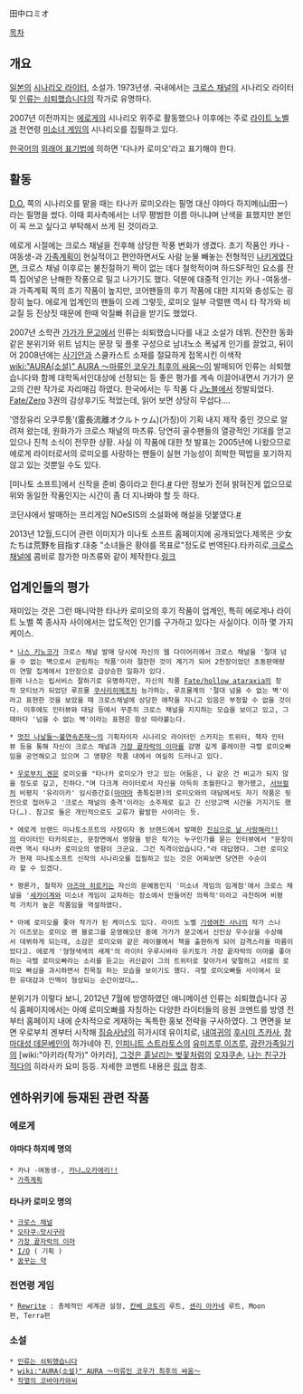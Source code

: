 田中ロミオ

[[목차]]
== 개요 ==
[[일본]]의 [[시나리오 라이터]], 소설가. 1973년생. 국내에서는 [[크로스 채널]]의 시나리오 라이터 및 [[인류는 쇠퇴했습니다]]의 작가로 유명하다.

2007년 이전까지는 [[에로게]]의 시나리오 위주로 활동했으나 이후에는 주로 [[라이트 노벨]]과 전연령 [[미소녀 게임]]의 시나리오를 집필하고 있다.

[[한국어]]의 [[외래어 표기법]]에 의하면 '다나카 로미오'라고 표기해야 한다.

== 활동 ==
[[D.O.#s-2|D.O.]] 쪽의 시나리오를 맡을 때는 타나카 로미오라는 필명 대신 야마다 하지메(山田一)라는 필명을 썼다. 이때 회사측에서는 너무 평범한 이름 아니냐며 난색을 표했지만 본인이 꼭 쓰고 싶다고 부탁해서 쓰게 된 것이라고.

에로게 시절에는 크로스 채널을 전후해 상당한 작풍 변화가 생겼다. 초기 작품인 카나 -여동생-과 [[가족계획]]이 현실적이고 편안하면서도 사람 눈물 빼놓는 전형적인 [[나키게]]였다면, 크로스 채널 이후로는 불친절하기 짝이 없는 데다 철학적이며 하드SF적인 요소를 잔뜩 집어넣은 난해한 작풍으로 밀고 나가기도 했다. 덕분에 대중적 인기는 카나 -여동생-과 가족계획 쪽의 초기 작품이 높지만, 코어팬들의 후기 작품에 대한 지지와 충성도는 굉장히 높다. 에로게 업계인의 팬들이 으레 그렇듯, 로미오 일부 극렬팬 역시 타 작가와 비교질 등 진상짓 때문에 한때 악질빠 취급을 받기도 했었다.

2007년 소학관 [[가가가 문고]]에서 인류는 쇠퇴했습니다를 내고 소설가 데뷔. 잔잔한 동화 같은 분위기와 위트 넘치는 문장 및 플롯 구성으로 남녀노소 폭넓게 인기를 끌었고, 뒤이어 2008년에는 [[사기안]]과 스쿨카스트 소재를 절묘하게 접목시킨 이색작 [[wiki:"AURA(소설)" AURA ～마류인 코우가 최후의 싸움～]]이 발매되어 인류는 쇠퇴했습니다와 함께 대학독서인대상에 선정되는 등 좋은 평가를 계속 이끌어내면서 가가가 문고의 간판 작가로 자리매김 하였다. 한국에서는 두 작품 다 [[J노블]]에서 정발되었다. [[Fate/Zero]] 3권의 감상후기도 적었는데, 읽어 보면 상당히 무섭다….

'영장유리 오쿠루툼'(霊長流離オクルトゥム)(가칭)이 기획 내지 제작 중인 것으로 알려져 왔는데, 원화가가 크로스 채널의 마츠류. 당연히 골수팬들의 열광적인 기대를 얻고 있으나 진척 소식이 전무한 상황. 사실 이 작품에 대한 첫 발표는 2005년에 나왔으므로 에로게 라이터로서의 로미오를 사랑하는 팬들이 실현 가능성이 희박한 떡밥을 포기하지 않고 있는 것뿐일 수도 있다. 

[미나토 소프트]에서 신작을 준비 중이라고 한다.[http://www.minatosoft.com/release.php #] 다만 정보가 전혀 밝혀진게 없으므로 위와 동일한 작품인지는 시간이 좀 더 지나봐야 할 듯 하다.

코단샤에서 발매하는 프리게임 NOeSIS의 소설화에 해설을 덧붙였다.[http://sai-zen-sen.jp/works/fictions/noesis/90/01.html #]

2013년 12월,드디어 관련 이미지가 미나토 소프트 홈페이지에 공개되었다.제목은 少女たちは荒野を目指す.대충 "소녀들은 황야를 목표로"정도로 번역된다.타카히로,[[크로스 채널]]에 콤비로 참가한 마츠류와 같이 제작한다.[http://minatosoft.com/kouya/ 링크] 

== 업계인들의 평가 ==
재미있는 것은 그런 매니악한 타나카 로미오의 후기 작품이 업계인, 특히 에로게나 라이트 노벨 쪽 종사자 사이에서는 압도적인 인기를 구가하고 있다는 사실이다. 이하 몇 가지 케이스.

 * [[나스 키노코]]가 크로스 채널 발매 당시에 자신의 웹 다이어리에서 크로스 채널을 '절대 넘을 수 없는 벽으로서 군림하는 작품'이라 절찬한 것이 계기가 되어 2천장이었던 초동판매량이 연말 집계에서 1만장으로 급상승한 일화가 있다.
 원래 나스는 립서비스 잘하기로 유명하지만, 자신의 작품 [[Fate/hollow ataraxia]]의 창작 모티브가 되었던 루프물 [[쿠사리히메]]조차 능가하는, 루프물계의 '절대 넘을 수 없는 벽'이라고 표현한 것을 보았을 때 크로스채널에 상당한 애착을 지니고 있음은 부정할 수 없을 것이다. 이후에도 인터뷰와 대담 등에서 꾸준히 크로스 채널을 지지하는 모습을 보이고 있고, 그때마다 '넘을 수 없는 벽'이라는 표현은 항상 따라붙는다.

 * [[멋진 나날들～불연속존재～]]의 기획자이자 시나리오 라이터인 스카지는 트위터, 책자 인터뷰 등을 통해 자신이 크로스 채널과 [[가장 끝자락의 이마]]를 감명 깊게 플레이한 극렬 로미오빠임을 공언해오고 있으며 그 영향은 작품 내에서 여실히 드러나고 있다.

 * [[우로부치 겐]]은 로미오를 "타나카 로미오가 안고 있는 어둠은, 나 같은 건 비교가 되지 않을 정도로 깊고, 진하다."며 다크계 라이터로서 자신을 아득히 초월한다고 평가했고, [[서브컬처]] 비평지 '유리이카' 임시증간호([[마마마]] 총특집편)의 로미오와의 대담에서도 자기 작품은 뒷전으로 접어두고 '크로스 채널의 충격'이라는 소주제로 길고 긴 신앙고백 시간을 가지기도 했다(…). 참고로 둘은 개인적으로도 교류가 활발한 사이라는 듯.

 * 에로게 브랜드 미나토소프트의 사장이자 동 브랜드에서 발매한 [[진심으로 날 사랑해라!!]]의 라이터인 타카히로는, 문장면에서 영향을 받은 작가는 누구인가를 묻는 인터뷰에서 "문장이라면 역시 타나카 로미오의 영향이 크군요. 그건 직격이었습니다."라 대답했다. 그런 로미오가 현재 미나토소프트 신작의 시나리오를 집필하고 있는 것은 어찌보면 당연한 수순이라 할 수 있겠다.

 * 평론가, 철학자 [[아즈마 히로키]]는 자신의 문예동인지 '미소녀 게임의 임계점'에서 크로스 채널을 '[[세카이계]]와 미소녀 게임이 교차하는 장소에서 만들어진 의욕작'이라고 극찬하며 비평적 가치가 높은 작품임을 역설하였다.

 * 아예 로미오를 좇아 작가가 된 케이스도 있다. 라이트 노벨 [[기생여친 사나]]의 작가 스나기 이즈모는 로미오 팬 블로그를 운영해오던 중에 가가가 문고에서 신인상 우수상을 수상해서 데뷔하게 되는데, 소감은 로미오와 같은 레이블에서 책을 출판하게 되어 감격스러울 따름이었다고. 에로게 '형형색색의 세계'의 라이터 우루시바라 유키토가 가장 끝자락의 이마를 좋아하는 극렬 로미오빠라는 소리를 듣고는 귀신같이 그의 트위터로 찾아가서 맞팔하고 서로의 로미오 빠심을 과시하면서 친목질 하는 모습을 보이기도 했다. 극렬 로미오빠들 사이에서 묘한 유대감과 인맥이 형성되는 순간이었다…. 

분위기가 이렇다 보니, 2012년 7월에 방영하였던 애니메이션 인류는 쇠퇴했습니다 공식 홈페이지에서는 아예 로미오빠를 자칭하는 다양한 라이터들의 응원 코멘트를 방영 전부터 홈페이지 내에 순차적으로 게재하는 독특한 홍보 전략을 구사하였다. 그 면면을 보면 우로부치 겐부터 시작해 [[짐승사냥]]의 히가시데 유이치로, [[내여귀]]의 [[후시미 츠카사]], [[참마대성 데몬베인]]의 하가네야 진, [[인피니트 스트라토스]]의 [[유미즈루 이즈루]], [[광란가족일기]]의 [wiki:"아키라(작가)" 아키라], [[그것은 흩날리는 벚꽃처럼]]의 [[오쟈쿠손]], [[나는 친구가 적다]]의 히라사카 요미 등등. 자세한 코멘트 내용은 [http://web.archive.org/web/20120208044346/http://www.maql.co.jp/special/jintai/support.html 링크] 참조.

== 엔하위키에 등재된 관련 작품 ==
=== 에로게 ===
==== 야마다 하지메 명의 ====
 * 카나 -여동생-, [[카나…오카에리!!]]
 * [[가족계획]]

==== 타나카 로미오 명의 ====
 * [[크로스 채널]]
 * [[오타쿠☆맛시구라]]
 * [[가장 끝자락의 이마]]
 * [[I/O]] ( 기획 )
 * [[꿈꾸는 약]]
=== 전연령 게임 ===
 * [[Rewrite]] : 총체적인 세계관 설정, [[칸베 코토리]] 루트, [[센리 아카네]] 루트, Moon편, Terra편

=== 소설 ===
 * [[인류는 쇠퇴했습니다]]
 * [[wiki:"AURA(소설)" AURA ～마류인 코우가 최후의 싸움～]]
 * [[작열의 코바야카와씨]]
